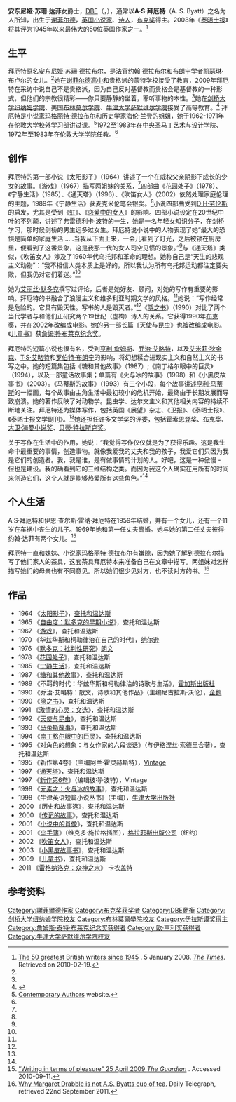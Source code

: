{{Infobox writer <!-- for more information see [[:Template:Infobox_writer/doc|:Template:Infobox writer/doc]] -->
|image = AS Byatt Portrait.jpg <!-- only free-content images are allowed for depicting living people - see [[WP:NONFREE|WP:NONFREE]] -->
|imagesize = 200px |
| name        = A·S·拜厄特<br>A. S. Byatt
| caption     = 拜厄特2007年6月在法国里昂
| pseudonym   =
| birth_name   = Antonia Susan Drabble
| birth_date   = {{Birth date and age|1936|08|24|df=y}}
| birth_place  = {{ENG}}[[谢菲尔德|谢菲尔德]]
| death_date   =
| death_place  =
| occupation  = 作家、诗人
| nationality = 英格兰
| period = 1964年至今
| genre       =
| subject     =
| movement    =
| website     = http://www.asbyatt.com
}}

'''安东尼娅·苏珊·达菲'''女爵士，[[DBE|DBE]]（{{lang-en|Dame '''Antonia Susan Duffy'''}}，{{bd|1936年|8月24日||}}），通常以'''A·S·拜厄特'''（A. S. Byatt）之名为人所知，出生于[[谢菲尔德|谢菲尔德]]，[[英国|英国]][[小说家|小说家]]、[[诗人|诗人]]，[[布克奖|布克奖]]得主。2008年《[[泰晤士报|泰晤士报]]》将其评为1945年以来最伟大的50位英国作家之一。<ref>[http://entertainment.timesonline.co.uk/tol/arts_and_entertainment/books/article3127837.ece The 50 greatest British writers since 1945] {{Wayback|url=http://entertainment.timesonline.co.uk/tol/arts_and_entertainment/books/article3127837.ece |date=20110906033150 }}. 5 January 2008. ''[[The_Times|The Times]]''. Retrieved on 2010-02-19.</ref>

==生平==
拜厄特原名安东尼娅·苏珊·德拉布尔，是法官约翰·德拉布尔和布朗宁学者凯瑟琳·布卢尔的女儿。<ref Name="guardian.co.uk"/>她在[[谢菲尔德高中|谢菲尔德高中]]和贵格派的蒙特学校接受了教育，2009年拜厄特在采访中说自己不是贵格派，因为自己反对基督教而贵格会是基督教的一种形式，但他们的宗教很精彩——你只要静静的坐着，聆听事物的本性。<ref Name="guardian.co.uk"/>她在[[剑桥大学纽纳姆学院|剑桥大学纽纳姆学院]]、美国[[布林莫尔学院|布林莫尔学院]]、[[牛津大学萨默维尔学院|牛津大学萨默维尔学院]]接受了高等教育。<ref>{{Cite web |url=http://www.watercommission.co.uk/view_Sir_Ian_Byatt.aspx |title=Sir Ian Byatt biog |accessdate=2011-12-03 |archive-date=2012-02-20 |archive-url=https://web.archive.org/web/20120220045044/http://www.watercommission.co.uk/view_Sir_Ian_Byatt.aspx |dead-url=no }}</ref> 拜厄特是小说家[[玛格丽特·德拉布尔|玛格丽特·德拉布尔]]和历史学家海伦·兰登的姐姐，她于1962-1971年在[[伦敦大学|伦敦大学]]校外学习部讲过课。<ref Name="ConW">[http://www.contemporarywriters.com/authors/?p=auth20 Contemporary Authors] {{Wayback|url=http://www.contemporarywriters.com/authors/?p=auth20 |date=20110607202404 }} website.</ref>1972至1983年在[[中央圣马丁艺术与设计学院|中央圣马丁艺术与设计学院]]、1972年至1983年在[[伦敦大学学院|伦敦大学学院]]任教。<ref name="ConW"/>

==创作==
拜厄特的第一部小说《太阳影子》（1964）讲述了一个在威权父亲阴影下成长的少女的故事。《游戏》（1967）描写两姐妹的关系，<ref name="ConW"/>四部曲《花园处子》（1978）、《宁静生活》（1985）、《通天塔》（1996）、《吹笛女人》（2002）依然处理家庭伦理的主题，1989年《宁静生活》获麦克米伦笔会银奖。<ref name="ConW"/>小说四部曲受到[[D·H·劳伦斯|D·H·劳伦斯]]的启发，尤其是受到《[[虹|虹]]》、《[[恋爱中的女人|恋爱中的女人]]》的影响。四部小说设定在20世纪中叶的不列颠，讲述了弗雷德利卡·波特的一生，她是一名年轻女知识分子，在剑桥学习，那时候剑桥的男生远多过女生。拜厄特说小说中的人物表现了她“最大的恐惧是简单的家庭生活……当我从下面上来，一会儿看到了灯光，之后被锁在厨房里，便看到了这番景象，这是我那一代的女人司空见惯的景象。”<ref Name= "guardian.co.uk"/>与《通天塔》类似，《吹笛女人》涉及了1960年代乌托邦和革命的理想。她称自己是“天生的悲观主义动物”：“我不相信人类本质上是好的，所以我认为所有乌托邦运动都注定要失败，但我仍对它们着迷。”<ref Name="guardian.co.uk"/>

她为[[艾丽丝·默多克|艾丽丝·默多克]]撰写过评论，后者是她好友、顾问，对她的写作有重要的影响。拜厄特的书融合了浪漫主义和维多利亚时期文学的风格。<ref name="ConW"/>她说：“写作经常是危险的。它具有毁灭性。写书的人是毁灭者。”<ref Name="guardian.co.uk"/>《[[隱之书|隱之书]]》（1990）对比了两个当代学者与和他们正研究两个19世纪（虚构）诗人的关系。它获得1990年[[布克奖|布克奖]]，并在2002年改编成电影。她的另一部长篇《[[天使与昆虫|天使与昆虫]]》也被改编成电影。《[[儿童书|儿童书]]》获[[詹姆斯·布莱克纪念奖|詹姆斯·布莱克纪念奖]]。

拜厄特的短篇小说也很有名，受到[[亨利·詹姆斯|亨利·詹姆斯]]、[[乔治·艾略特|乔治·艾略特]]，以及[[艾米莉·狄金森|艾米莉·狄金森]]、[[T·S·艾略特|T·S·艾略特]]和[[罗伯特·布朗宁|罗伯特·布朗宁]]的影响，将幻想糅合进现实主义和自然主义的书写之中。她的短篇集包括《糖和其他故事》（1987）;《南丁格尔眼中的巨灵》（1994），以及一部童话故事集；单篇有《火与冰的故事》（1998）和《小黑皮故事书》（2003）。《马蒂斯的故事》（1993）有三个小段，每个故事讲述[[亨利·马蒂斯|亨利·马蒂斯]]的一幅画，每个故事由主角生活中最初较小的危机开始，最终由于长期发展而导致崩溃。她的著作反映了对动物学。昆虫学、达尔文主义和其他相关内容的持续不断地关注。拜厄特还为媒体写作，包括英国《展望》杂志、《卫报》、《泰晤士报》、《泰晤士报文学副刊》。<ref name= "ConW"/>她还担任许多文学奖的评委，包括[[霍索恩登奖|霍索恩登奖]]、[[布克奖|布克奖]]、[[大卫·海曼小说奖|大卫·海曼小说奖]]、[[贝蒂·特拉斯克奖|贝蒂·特拉斯克奖]]。

关于写作在生活中的作用，她说：“我觉得写作仅仅就是为了获得乐趣。这是我生命中最重要的事情，创造事物。就像我爱我的丈夫和我的孩子，我爱它们只因为我是它们的创造者。我，我是谁，是有做事情的计划的人。好吧，这是一种傲慢 - 但也是建设。我的确看到它的三维结构之类。而因为我这个人确实在用所有的时间来创造它们，这个人就是能够热爱所有这些角色。”<ref Name="guardian.co.uk"/>

==个人生活==
A·S·拜厄特和伊恩·查尔斯·雷纳·拜厄特在1959年结婚，并有一个女儿，还有一个11岁在车祸中丧生的儿子。1969年她和第一任丈夫离婚。她与她的第二任丈夫彼得·约翰·达菲有两个女儿。<ref Name="guardian.co.uk">[http://www.guardian.co.uk/books/2009/apr/25/as-byatt-interview "Writing in terms of pleasure" 25 April 2009 ''The Guardian''] {{Wayback|url=http://www.guardian.co.uk/books/2009/apr/25/as-byatt-interview |date=20090731162757 }}. Accessed 2010-09-11.</ref>

拜厄特一直和妹妹、小说家[[玛格丽特·德拉布尔|玛格丽特·德拉布尔]]有嫌隙，因为她了解到德拉布尔描写了他们家人的茶具，这套茶具拜厄特本来准备自己在文章中描写。两姐妹对怎样描写她们的母亲也有不同意见。所以她们很少见对方，也不读对方的书。<ref>[http://www.telegraph.co.uk/news/newstopics/mandrake/5062259/Why-Margaret-Drabble-is-not-A-S-Byatts-cup-of-tea.html Why Margaret Drabble is not A.S. Byatts cup of tea.] {{Wayback|url=http://www.telegraph.co.uk/news/newstopics/mandrake/5062259/Why-Margaret-Drabble-is-not-A-S-Byatts-cup-of-tea.html |date=20121228024406 }} Daily Telegraph, retrieved 22nd September 2011.</ref>

==作品==
* 1964  《[[太阳影子（1964年小说）|太阳影子]]》，[[查托和温达斯|查托和温达斯]]
* 1965  《[[自由度：默多克的早期小说|自由度：默多克的早期小说]]》，查托和温达斯
* 1967  《[[游戏_(1967年小说)|游戏]]》，查托和温达斯
* 1970  《华兹华斯和柯勒律治在自己的时代》，[[纳尔逊（出版商）|纳尔逊]]
* 1976  《[[默多克：批判性研究|默多克：批判性研究]]》[[朗文（出版商）|朗文]]
* 1978  《[[花园处子|花园处子]]》，查托和温达斯
* 1985 《[[宁静生活|宁静生活]]》，查托和温达斯
* 1987  《[[糖和其他故事|糖和其他故事]]》，查托和温达斯
* 1989  《不羁的时代：华兹华斯和柯勒律治的诗歌与生活》，[[霍加斯出版社|霍加斯出版社]]
* 1990  《乔治·艾略特：散文，诗歌和其他作品》（主编尼古拉斯·沃伦），[[企鹅图书|企鹅]]
* 1990  《[[隐之书|隐之书]]》，查托和温达斯
* 1991  《[[激情的心灵：文选|激情的心灵：文选]]》，查托和温达斯
* 1992  《[[天使与昆虫|天使与昆虫]]》，查托和温达斯
* 1993  《[[马蒂斯故事|马蒂斯故事]]》，查托和温达斯
* 1994  《[[南丁格尔眼中的巨灵|南丁格尔眼中的巨灵]]》，查托和温达斯
* 1995  《对角色的想象：与女作家的六段谈话》（与伊格涅丝·索德里合著），查托和温达斯
* 1995  《新作第4卷》（主编阿兰·霍灵赫斯特），[[Vintage|Vintage]]
* 1997  《[[通天塔|通天塔]]》，查托和温达斯
* 1997  《[[新作第6卷|新作第6卷]]》（编辑彼得·波特），Vintage
* 1998  《[[元素之：火与冰的故事|元素之：火与冰的故事]]》，查托和温达斯
* 1998 《牛津英语短篇小说丛书》（主编），[[牛津大学出版社|牛津大学出版社]]
* 2000 《历史和故事选》，查托和温达斯
* 2000  《[[传记的故事|传记的故事]]》，查托和温达斯
* 2001  《[[小说中的肖像|小说中的肖像]]》，查托和温达斯
* 2001  《[[鸟手簿|鸟手簿]]》（维克多·施拉格插图），[[格拉菲斯出版公司|格拉菲斯出版公司]]（纽约）
* 2002  《[[吹笛女人|吹笛女人]]》，查托和温达斯
* 2003  《[[小黑皮故事书|小黑皮故事书]]》，查托和温达斯
* 2009  《[[儿童书|儿童书]]》，查托和温达斯
* 2011  《[[雷格纳洛克：众神之末|雷格纳洛克：众神之末]]》 卡农盖特

==参考资料==
{{reflist}}

{{伊拉斯谟奖获得者}}
{{詹姆斯·泰特·布莱克纪念奖获得者}}
{{布克奖}}
{{Authority control}}
{{DEFAULTSORT:Byatt, A. S.}}
[[Category:謝菲爾德作家|Category:謝菲爾德作家]]
[[Category:布克奖获奖者|Category:布克奖获奖者]]
[[Category:DBE勳銜|Category:DBE勳銜]]
[[Category:剑桥大学纽纳姆学院校友|Category:剑桥大学纽纳姆学院校友]]
[[Category:布林莫爾學院校友|Category:布林莫爾學院校友]]
[[Category:伊拉斯谟奖得主|Category:伊拉斯谟奖得主]]
[[Category:詹姆斯·泰特·布莱克纪念奖获得者|Category:詹姆斯·泰特·布莱克纪念奖获得者]]
[[Category:欧·亨利奖获得者|Category:欧·亨利奖获得者]]
[[Category:牛津大学萨默维尔学院校友|Category:牛津大学萨默维尔学院校友]]
